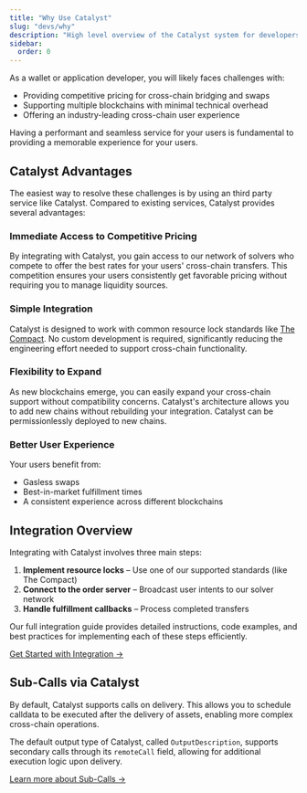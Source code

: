 ```yaml
---
title: "Why Use Catalyst"
slug: "devs/why"
description: "High level overview of the Catalyst system for developers"
sidebar:
  order: 0
---
```


As a wallet or application developer, you will likely faces challenges with:

- Providing competitive pricing for cross-chain bridging and swaps
- Supporting multiple blockchains with minimal technical overhead
- Offering an industry-leading cross-chain user experience

Having a performant and seamless service for your users is fundamental to providing a memorable experience for your users.

## Catalyst Advantages

The easiest way to resolve these challenges is by using an third party service like Catalyst. Compared to existing services, Catalyst provides several advantages:

### Immediate Access to Competitive Pricing

By integrating with Catalyst, you gain access to our network of solvers who compete to offer the best rates for your users' cross-chain transfers. This competition ensures your users consistently get favorable pricing without requiring you to manage liquidity sources.

### Simple Integration

Catalyst is designed to work with common resource lock standards like [The Compact](/architecture/input#compactsettler-thecompact--rhinestone). No custom development is required, significantly reducing the engineering effort needed to support cross-chain functionality.

### Flexibility to Expand

As new blockchains emerge, you can easily expand your cross-chain support without compatibility concerns. Catalyst's architecture allows you to add new chains without rebuilding your integration. Catalyst can be permissionlessly deployed to new chains.

### Better User Experience

Your users benefit from:
- Gasless swaps
- Best-in-market fulfillment times
- A consistent experience across different blockchains

## Integration Overview

Integrating with Catalyst involves three main steps:

1. **Implement resource locks** – Use one of our supported standards (like The Compact)
2. **Connect to the order server** – Broadcast user intents to our solver network
3. **Handle fulfillment callbacks** – Process completed transfers

Our full integration guide provides detailed instructions, code examples, and best practices for implementing each of these steps efficiently.

[Get Started with Integration →](/devs/get-started)


## Sub-Calls via Catalyst

By default, Catalyst supports calls on delivery. This allows you to schedule calldata to be executed after the delivery of assets, enabling more complex cross-chain operations.

The default output type of Catalyst, called `OutputDescription`, supports secondary calls through its `remoteCall` field, allowing for additional execution logic upon delivery.

[Learn more about Sub-Calls →](/devs/calls)